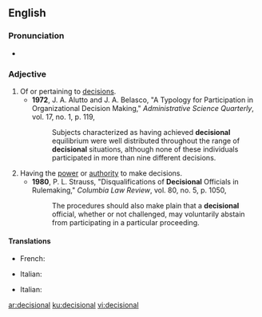 ==English==

===Pronunciation===
* {{a|UK}} {{IPA|[dɪˈsɪʒənəɫ]|lang=en}}

===Adjective===
{{en-adj|-}}

# Of or pertaining to [[decision]]s.
#* '''1972''', J. A. Alutto and J. A. Belasco, "A Typology for Participation in Organizational Decision Making," ''Administrative Science Quarterly'', vol. 17, no. 1, p. 119,
#*: Subjects characterized as having achieved '''decisional''' equilibrium were well distributed throughout the range of '''decisional''' situations, although none of these individuals participated in more than nine different decisions.
# Having the [[power]] or [[authority]] to make decisions.
#* '''1980''', P. L. Strauss, "Disqualifications of '''Decisional''' Officials in Rulemaking," ''Columbia Law Review'', vol. 80, no. 5, p. 1050,
#*: The procedures should also make plain that a '''decisional''' official, whether or not challenged, may voluntarily abstain from participating in a particular proceeding.

====Translations====
{{trans-top|of or pertaining to decisions}}
* French: {{t+|fr|décisionnel}}
{{trans-mid}}
* Italian: {{t|it|decisionale}}
{{trans-bottom}}

{{trans-top|having the power or authority to make decisions}}
* Italian: {{t|it|decisionale}}
{{trans-mid}}
{{trans-bottom}}

[[ar:decisional]]
[[ku:decisional]]
[[vi:decisional]]